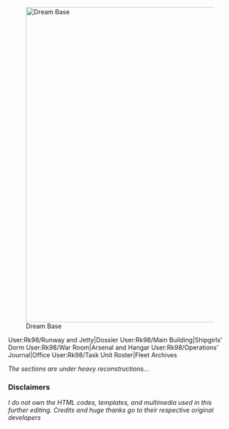 [[File:98files_Nimitz.jpg|710px|Dream Base]]

<tabview>	
User:Rk98/Runway and Jetty|Dossier
User:Rk98/Main Building|Shipgirls' Dorm  
User:Rk98/War Room|Arsenal and Hangar
User:Rk98/Operations' Journal|Office
User:Rk98/Task Unit Roster|Fleet Archives

</tabview>

<p> <em> The sections are under heavy reconstructions... </em> </p>

===Disclaimers===

<em> I do not own the HTML codes, templates, and multimedia used in this further editing. Credits and huge thanks go to their respective original developers</em>
